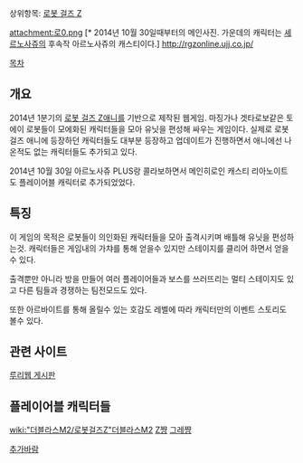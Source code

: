 상위항목: [[로봇 걸즈 Z]]

attachment:로0.png [* 2014년 10월 30일때부터의 메인사진. 가운데의 캐릭터는 [[셰르노사쥬]]의 후속작 아르노사쥬의 캐스티이다.]
http://rgzonline.ujj.co.jp/

[[목차]]

== 개요 ==
2014년 1분기의 [[로봇 걸즈 Z]]애니를 기반으로 제작된 웹게임.
마징가나 겟타로보같은 토에이 로봇들이 모에화된 캐릭터들을 모아 유닛을 편성해 싸우는 게임이다.
실제로 로봇 걸즈 애니에 등장하던 캐릭터들도 대부분 등장하고 업데이트가 진행하면서 애니에선 나온적도 없는 캐릭터들도 추가되고 있다.

2014년 10월 30일 아르노사쥬 PLUS랑 콜라보하면서 메인히로인 캐스티 리아노이트도 플레이어블 캐릭터로 추가되었었다.

== 특징 ==

이 게임의 목적은 로봇들이 의인화된 캐릭터들을 모아 출격시키며 배틀해 유닛을 편성하는것.
캐릭터들은 게임내의 가챠를 통해 얻을수 있지만 스테이지를 클리어 하면서 얻을수 있다.

출격뿐만 아니라 방을 만들어 여러 플레이어들과 보스를 쓰러뜨리는 멀티 스테이지도 있고 다른 팀들과 경쟁하는 팀전모드도 있다.

또한 아르바이트를 통해 올릴수 있는 호감도 레벨에 따라 캐릭터만의 이벤트 스토리도 볼수 있다. 

== 관련 사이트 ==
[http://ruliweb.daum.net/pc/game/82784/ 루리웹 게시판]

== 플레이어블 캐릭터들 ==

[[wiki:"더블라스M2/로봇걸즈Z"더블라스M2]]
[[Z쨩]]
[[그레쨩]]

[[추가바람]]

